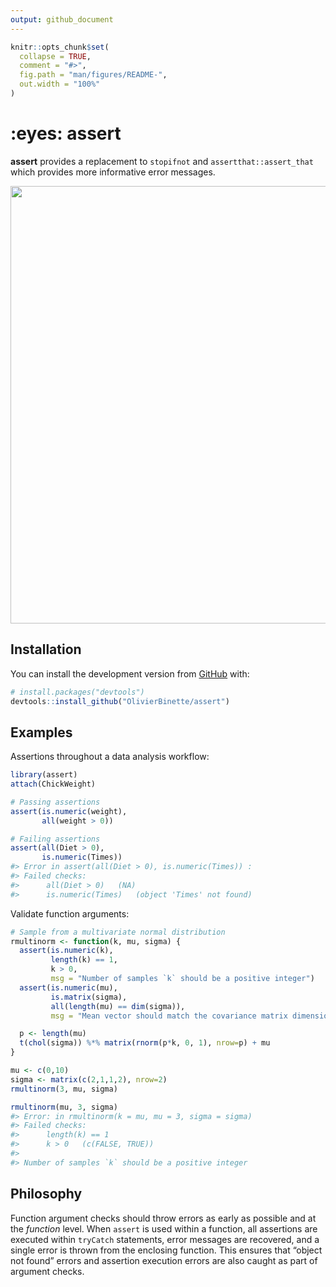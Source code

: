 ```yaml
---
output: github_document
---
```


<!-- README.md is generated from README.Rmd. Please edit that file -->

```r
knitr::opts_chunk$set(
  collapse = TRUE,
  comment = "#>",
  fig.path = "man/figures/README-",
  out.width = "100%"
)
```

# :eyes: assert

<!-- badges: start -->
<!-- badges: end -->

**assert** provides a replacement to `stopifnot` and `assertthat::assert_that` which provides more informative error messages. 

<img src="gif.gif" width="700">

## Installation

<!--You can install the released version of assert from [CRAN](https://CRAN.R-project.org) with:

``` r
install.packages("assert")
```

And the development version from [GitHub](https://github.com/) with:
-->

You can install the development version from [GitHub](https://github.com/) with:

``` r
# install.packages("devtools")
devtools::install_github("OlivierBinette/assert")
```
## Examples

Assertions throughout a data analysis workflow:

```r
library(assert)
attach(ChickWeight)

# Passing assertions
assert(is.numeric(weight),
       all(weight > 0))
```

```r
# Failing assertions
assert(all(Diet > 0),
       is.numeric(Times))
#> Error in assert(all(Diet > 0), is.numeric(Times)) : 
#> Failed checks: 
#>  	all(Diet > 0)	(NA)
#>  	is.numeric(Times)	(object 'Times' not found)
```


Validate function arguments:

```r
# Sample from a multivariate normal distribution
rmultinorm <- function(k, mu, sigma) {
  assert(is.numeric(k),
         length(k) == 1,
         k > 0,
         msg = "Number of samples `k` should be a positive integer")
  assert(is.numeric(mu),
         is.matrix(sigma),
         all(length(mu) == dim(sigma)),
         msg = "Mean vector should match the covariance matrix dimensions.")

  p <- length(mu)
  t(chol(sigma)) %*% matrix(rnorm(p*k, 0, 1), nrow=p) + mu
}

mu <- c(0,10)
sigma <- matrix(c(2,1,1,2), nrow=2)
rmultinorm(3, mu, sigma)
```

```r
rmultinorm(mu, 3, sigma)
#> Error: in rmultinorm(k = mu, mu = 3, sigma = sigma)
#> Failed checks: 
#>  	length(k) == 1
#>  	k > 0	(c(FALSE, TRUE))
#>
#> Number of samples `k` should be a positive integer 
```

## Philosophy 

Function argument checks should throw errors as early as possible and at the *function* level. When `assert` is used within a function, all assertions are executed within `tryCatch` statements, error messages are recovered, and a single error is thrown from the enclosing function. This ensures that "object not found" errors and assertion execution errors are also caught as part of argument checks.


